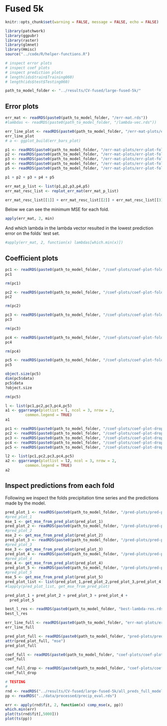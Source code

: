 # Fused 5k

```r
knitr::opts_chunk$set(warning = FALSE, message = FALSE, echo = FALSE)
```


```r
library(patchwork)
library(ggpubr)
library(raster)
library(glmnet)
library(Hmisc)
source("../code/R/helper-functions.R")
```

```r
# inspect error plots
# inspect coef plots
# inspect prediction plots
# length(ids$train$Training060)
# length(ids$test$Testing060)
```
```r
path_to_model_folder <- "../results/CV-fused/large-fused-5k/"
```

## Error plots

<!-- ```{r} -->
<!-- err_mat <- readRDS("../results/CV-lasso/cv-lasso-og-data-16-06-22/err-mat.rds") -->
<!-- #err_mat <- sqrt(err_mat) -->
<!-- err_mat <- err_mat[1:60,] -->
<!-- ``` -->

<!-- ```{r} -->
<!-- lambda_id <- c(1:60) -->
<!-- mse <- apply(err_mat, 1, mean) -->
<!-- b <- mse -->
<!-- bplus <- apply(err_mat, 1, max) -->
<!-- bmin <- apply(err_mat, 1, min) -->
<!-- errbar(lambda_id, mse, b+bplus, b-bmin) -->
<!-- ``` -->
```r
err_mat <- readRDS(paste0(path_to_model_folder, "/err-mat.rds"))
#lambdas <- readRDS(paste0(path_to_model_folder, "/lambda-vec.rds"))
```


```r
err_line_plot <- readRDS(paste0(path_to_model_folder, "/err-mat-plots/err-line-plot.rds"))
err_line_plot
# a <- ggplot_build(err_bars_plot)
```


```r
p1 <- readRDS(paste0(path_to_model_folder, "/err-mat-plots/err-plot-fold1.rds"))
p2 <- readRDS(paste0(path_to_model_folder, "/err-mat-plots/err-plot-fold2.rds"))
p3 <- readRDS(paste0(path_to_model_folder, "/err-mat-plots/err-plot-fold3.rds"))
p4 <- readRDS(paste0(path_to_model_folder, "/err-mat-plots/err-plot-fold4.rds"))
p5 <- readRDS(paste0(path_to_model_folder, "/err-mat-plots/err-plot-fold5.rds"))

p1 + p2 + p3 + p4 + p5

```

```r
err_mat_p_list <- list(p1,p2,p3,p4,p5)
err_mat_resc_list <- replot_err_mat(err_mat_p_list)
```

```r
err_mat_resc_list[[1]] + err_mat_resc_list[[2]] + err_mat_resc_list[[3]] + err_mat_resc_list[[4]] + err_mat_resc_list[[5]]
```

Below we can see the minimum MSE for each fold.
```r
apply(err_mat, 2, min)
```
And which lambda in the lambda vector resulted in the lowest prediction error on the folds´ test set.

```r
#apply(err_mat, 2, function(x) lambdas[which.min(x)])
```

## Coefficient plots

```r
pc1 <- readRDS(paste0(path_to_model_folder, "/coef-plots/coef-plot-fold-1.rds"))
pc1
```
```r
rm(pc1)
```


```r
pc2 <- readRDS(paste0(path_to_model_folder, "/coef-plots/coef-plot-fold-2.rds"))
pc2
```
```r
rm(pc2)
```


```r
pc3 <- readRDS(paste0(path_to_model_folder, "/coef-plots/coef-plot-fold-3.rds"))
pc3
```

```r
rm(pc3)
```

```r
pc4 <- readRDS(paste0(path_to_model_folder, "/coef-plots/coef-plot-fold-4.rds"))
pc4
```
```r
rm(pc4)
```


```r
pc5 <- readRDS(paste0(path_to_model_folder, "/coef-plots/coef-plot-fold-5.rds"))
pc5
```
```r
object.size(pc5)
dim(pc5$data)
pc5$data
?object.size
```


```r
rm(pc5)
```


```r
l <- list(pc1,pc2,pc3,pc4,pc5)
a1 <- ggarrange(plotlist = l, ncol = 3, nrow = 2,
         common.legend = TRUE)
a1
```
```r
pc1 <- readRDS(paste0(path_to_model_folder, "/coef-plots/coef-plot-drop-out-fold-1.rds"))
pc2 <- readRDS(paste0(path_to_model_folder, "/coef-plots/coef-plot-drop-out-fold-2.rds"))
pc3 <- readRDS(paste0(path_to_model_folder, "/coef-plots/coef-plot-drop-out-fold-3.rds"))
pc4 <- readRDS(paste0(path_to_model_folder, "/coef-plots/coef-plot-drop-out-fold-4.rds"))
pc5 <- readRDS(paste0(path_to_model_folder, "/coef-plots/coef-plot-drop-out-fold-5.rds"))

l2 <- list(pc1,pc2,pc3,pc4,pc5)
a2 <- ggarrange(plotlist = l2, ncol = 3, nrow = 2,
         common.legend = TRUE)
a2
```


## Inspect predictions from each fold

Following we inspect the folds precipitation time series and
the predictions made by the model.

```r
pred_plot_1 <- readRDS(paste0(path_to_model_folder, "/pred-plots/pred-plot-fold-1.rds"))
#pred_plot_1
mse_1 <- get_mse_from_pred_plot(pred_plot_1)
pred_plot_2 <- readRDS(paste0(path_to_model_folder, "/pred-plots/pred-plot-fold-2.rds"))
#pred_plot_2
mse_2 <- get_mse_from_pred_plot(pred_plot_2)
pred_plot_3 <- readRDS(paste0(path_to_model_folder, "/pred-plots/pred-plot-fold-3.rds"))
#pred_plot_3
mse_3 <- get_mse_from_pred_plot(pred_plot_3)
pred_plot_4 <- readRDS(paste0(path_to_model_folder, "/pred-plots/pred-plot-fold-4.rds"))
#pred_plot_4
mse_4 <- get_mse_from_pred_plot(pred_plot_4)
pred_plot_5 <- readRDS(paste0(path_to_model_folder, "/pred-plots/pred-plot-fold-5.rds"))
#pred_plot_5
mse_5 <- get_mse_from_pred_plot(pred_plot_5)
pred_plot_list <- list(pred_plot_1,pred_plot_2,pred_plot_3,pred_plot_4,pred_plot_5)
#lapply(pred_plot_list, get_mse_from_pred_plot)
```
```r
pred_plot_1 + pred_plot_2 + pred_plot_3 + pred_plot_4 +
  pred_plot_5
```


```r
best_l_res <- readRDS(paste0(path_to_model_folder, "best-lambda-res.rds"))
best_l_res
```

```r
err_line_full <- readRDS(paste0(path_to_model_folder, "err-mat-plots/error-line-plot-full.rds"))
err_line_full
```


```r
pred_plot_full <- readRDS(paste0(path_to_model_folder, "pred-plots/pred-plot-full.rds"))
attr(pred_plot_full, "mse")
pred_plot_full
```

```r
coef_full <- readRDS(paste0(path_to_model_folder, "coef-plots/coef-plot-full.rds"))
coef_full
```
```r
coef_full_drop <- readRDS(paste0(path_to_model_folder, "coef-plots/coef-plot-drop-out-full.rds"))
coef_full_drop

```

```r
# TESTING
# 
rnd <- readRDS("../results/CV-fused/large-fused-5k/all_preds_full_model.rds")
pp <- readRDS("../data/processed/precip_eval.rds")

err <- apply(rnd$fit, 2, function(x) comp_mse(x, pp))
which.min(err)
plot(ts(rnd$fit[,5000]))
plot(ts(pp))
```


